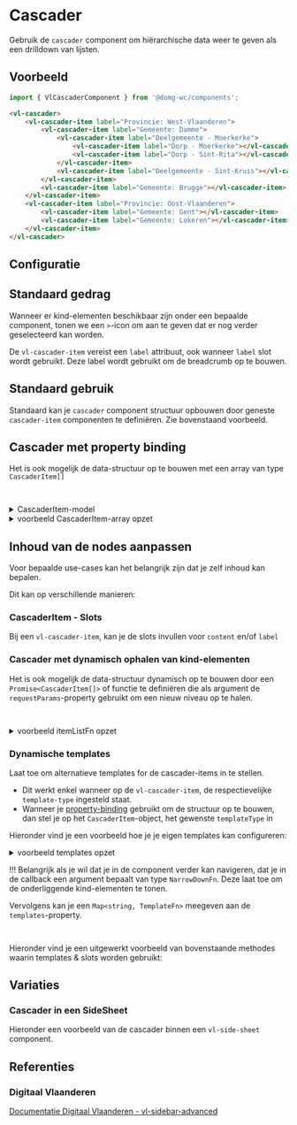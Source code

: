 
# Cascader

Gebruik de `cascader` component om hiërarchische data weer te geven als een drilldown van lijsten.

## Voorbeeld

```js
import { VlCascaderComponent } from '@domg-wc/components';
```

```html
<vl-cascader>
    <vl-cascader-item label="Provincie: West-Vlaanderen">
        <vl-cascader-item label="Gemeente: Damme">
            <vl-cascader-item label="Deelgemeente - Moerkerke">
                <vl-cascader-item label="Dorp - Moerkerke"></vl-cascader-item>
                <vl-cascader-item label="Dorp - Sint-Rita"></vl-cascader-item>
            </vl-cascader-item>
            <vl-cascader-item label="Deelgemeente - Sint-Kruis"></vl-cascader-item>
        </vl-cascader-item>
        <vl-cascader-item label="Gemeente: Brugge"></vl-cascader-item>
    </vl-cascader-item>
    <vl-cascader-item label="Provincie: Oost-Vlaanderen">
        <vl-cascader-item label="Gemeente: Gent"></vl-cascader-item>
        <vl-cascader-item label="Gemeente: Lokeren"></vl-cascader-item>
    </vl-cascader-item>
</vl-cascader>
```

<Canvas of={VlCascaderStories.CascaderDefault} />


## Configuratie

<ArgTypes of={VlCascaderStories.CascaderDefault} />


## Standaard gedrag

Wanneer er kind-elementen beschikbaar zijn onder een bepaalde component, tonen we een `>`-icon om aan te geven dat er
nog verder geselecteerd kan worden.

De `vl-cascader-item` vereist een `label` attribuut, ook wanneer `label` slot wordt gebruikt. Deze label wordt gebruikt
om de breadcrumb op te bouwen.


## Standaard gebruik

Standaard kan je `cascader` component structuur opbouwen door geneste `cascader-item` componenten te definiëren. Zie
bovenstaand voorbeeld.


## Cascader met property binding

Het is ook mogelijk de data-structuur op te bouwen met een array van type `CascaderItem[]`

```html
<vl-cascader .items=${cascaderItems}>...</vl-cascader>
```

<details>
<summary>CascaderItem-model</summary>
    <Source code={`
    export interface CascaderItem {
        label: string;
        templateType?: string;
        children?: CascaderItem[]; // niveau dat hoort onder deze component
        narrowDown?: unknown; // gebruikt voor het dynamisch ophalen van onderliggende niveau's
        data?: {
            [key: string]: unknown;
        };
    }
    `} language="ts" dark={true} format={true} />
</details>

<details>
<summary>voorbeeld CascaderItem-array opzet</summary>
    <Source code={cascaderSampleData} language="ts" dark={true} format={true} />
</details>

<Canvas of={VlCascaderStories.CascaderPropertyBinding} />


## Inhoud van de nodes aanpassen

Voor bepaalde use-cases kan het belangrijk zijn dat je zelf inhoud kan bepalen.

Dit kan op verschillende manieren:

### CascaderItem - Slots

Bij een `vl-cascader-item`, kan je de slots invullen voor `content` en/of `label`

<Canvas of={VlCascaderStories.CascaderItemSlots} />


### Cascader met dynamisch ophalen van kind-elementen

Het is ook mogelijk de data-structuur dynamisch op te bouwen door een `Promise<CascaderItem[]>` of functie te definiëren
die als argument de `requestParams`-property gebruikt om een nieuw niveau op te halen.

```html
<vl-cascader .itemListFn=${fetchNodes}>...</vl-cascader>
```

<details>
<summary>voorbeeld itemListFn opzet</summary>
    <Source code={getItemList} language="ts" dark={true} format={true} />
</details>

### Dynamische templates

Laat toe om alternatieve templates for de cascader-items in te stellen.
- Dit werkt enkel wanneer op de `vl-cascader-item`, de respectievelijke `template-type` ingesteld staat.
- Wanneer je [property-binding](#cascader-met-property-binding) gebruikt om de structuur op te bouwen, dan stel je op het `CascaderItem`-object,
  het gewenste `templateType` in

Hieronder vind je een voorbeeld hoe je je eigen templates kan configureren:

<details>
<summary>voorbeeld templates opzet</summary>
    <Source code={cascaderTemplates} language="ts" dark={true} format={true} />
</details>

!!! Belangrijk als je wil dat je in de component verder kan navigeren, dat je in de callback een argument bepaalt van
type `NarrowDownFn`. Deze laat toe om de onderliggende kind-elementen te tonen.

Vervolgens kan je een `Map<string, TemplateFn>` meegeven aan de `templates`-property.

```html
<vl-cascader .templates=${templates}>...</vl-cascader>
```

Hieronder vind je een uitgewerkt voorbeeld van bovenstaande methodes waarin templates & slots worden gebruikt:

<Canvas of={VlCascaderStories.CascaderDynamicTemplating} />


## Variaties

### Cascader in een SideSheet

Hieronder een voorbeeld van de cascader binnen een `vl-side-sheet` component.

<Canvas of={VlCascaderStories.CascaderSideSheet} />


## Referenties

### Digitaal Vlaanderen

[Documentatie Digitaal Vlaanderen - vl-sidebar-advanced](https://overheid.vlaanderen.be/webuniversum/v3/vue-documentation/?path=/story/components-vl-sidebar--sidebar-advanced)
